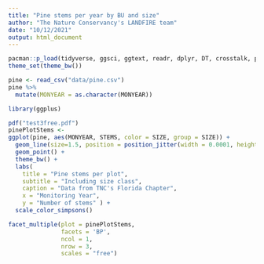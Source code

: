 ```yaml
---
title: "Pine stems per year by BU and size"
author: "The Nature Conservancy's LANDFIRE team"
date: "10/12/2021"
output: html_document
---
```



```r
pacman::p_load(tidyverse, ggsci, ggtext, readr, dplyr, DT, crosstalk, plotly, ggforce, slickR)
theme_set(theme_bw())
```


```r

pine <- read_csv("data/pine.csv")
pine %>%
  mutate(MONYEAR = as.character(MONYEAR))
```





```r

library(ggplus)

pdf("test3free.pdf")
pinePlotStems <-  
ggplot(pine, aes(MONYEAR, STEMS, color = SIZE, group = SIZE)) +
  geom_line(size=1.5, position = position_jitter(width = 0.0001, height = 1.0)) +
  geom_point() +
  theme_bw() +
  labs(
    title = "Pine stems per plot",
    subtitle = "Including size class",
    caption = "Data from TNC's Florida Chapter",
    x = "Monitoring Year",
    y = "Number of stems" ) +
  scale_color_simpsons()

facet_multiple(plot = pinePlotStems, 
               facets = 'BP', 
               ncol = 1, 
               nrow = 3,
               scales = "free")


```
